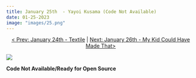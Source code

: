 ```yaml
---
title: January 25th  - Yayoi Kusama (Code Not Available)
date: 01-25-2023
image: "images/25.png"
---
```


<center>[\< Prev: January 24th - Textile](day_24.qmd) \| [Next: January 26th - My Kid Could Have Made That\>](day_26.qmd)</center>

![](images/25.png){fig-alt="A generative image of various clusters of black and white packed circles. on white, yellow, turquoise, and red strips of color." fig-align="center"}

**Code Not Available/Ready for Open Source**
